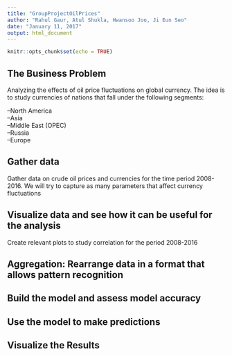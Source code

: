 ```yaml
---
title: "GroupProjectOilPrices"
author: "Rahul Gaur, Atul Shukla, Hwansoo Joo, Ji Eun Seo"
date: "January 11, 2017"
output: html_document
---
```


```r
knitr::opts_chunk$set(echo = TRUE)
```

## The Business Problem

Analyzing the effects of oil price fluctuations on global currency. The idea is to study currencies of nations that fall under the following segments:

--North America <br>
--Asia <br>
--Middle East (OPEC) <br>
--Russia <br>
--Europe <br>

## Gather data

Gather data on crude oil prices and currencies for the time period 2008-2016. We will try to capture as many parameters that affect currency fluctuations 

## Visualize data and see how it can be useful for the analysis

Create relevant plots to study correlation for the period 2008-2016

## Aggregation: Rearrange data in a format that allows pattern recognition

## Build the model and assess model accuracy

## Use the model to make predictions

## Visualize the Results

